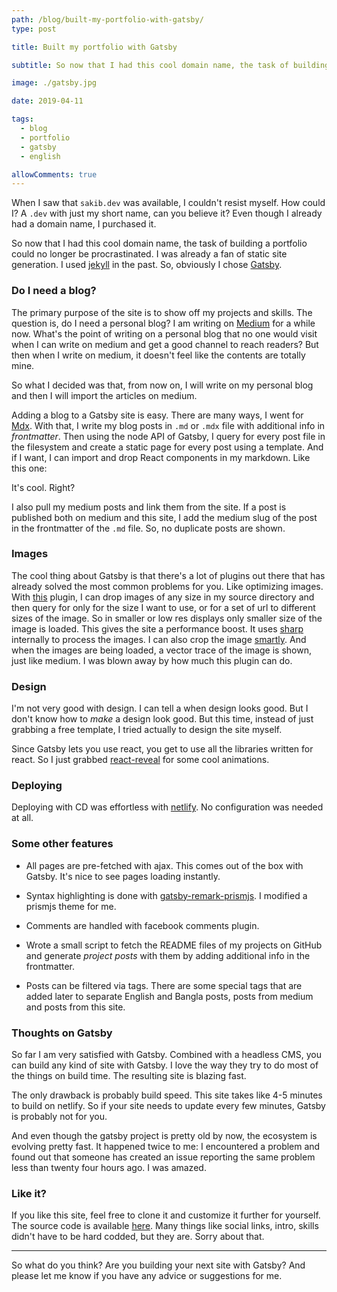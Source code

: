 ```yaml
---
path: /blog/built-my-portfolio-with-gatsby/
type: post

title: Built my portfolio with Gatsby

subtitle: So now that I had this cool domain name, the task of building a portfolio could no longer be procrastinated. I was already a fan of static site generation. So, obviously I chose Gatsby to build the site.

image: ./gatsby.jpg

date: 2019-04-11

tags:
  - blog
  - portfolio
  - gatsby
  - english

allowComments: true
---
```



When I saw that `sakib.dev` was available, I couldn't resist myself. How could I? A `.dev` with just my short name, can you believe it? Even though I already had a domain name, I purchased it.

So now that I had this cool domain name, the task of building a portfolio could no longer be procrastinated. I was already a fan of static site generation. I used [jekyll](https://jekyllrb.com/) in the past. So, obviously I chose [Gatsby](https://www.gatsbyjs.org/).

### Do I need a blog?

The primary purpose of the site is to show off my projects and skills. The question is, do I need a personal blog? I am writing on [Medium](https://medium.com/@sjsakib) for a while now. What's the point of writing on a personal blog that no one would visit when I can write on medium and get a good channel to reach readers? But then when I write on medium, it doesn't feel like the contents are totally mine.

So what I decided was that, from now on, I will write on my personal blog and then I will import the articles on medium.

Adding a blog to a Gatsby site is easy. There are many ways, I went for [Mdx](https://github.com/ChristopherBiscardi/gatsby-mdx). With that, I write my blog posts in `.md` or `.mdx` file with additional info in _frontmatter_. Then using the node API of Gatsby, I query for every post file in the filesystem and create a static page for every post using a template. And if I want, I can import and drop React components in my markdown. Like this one:

<Tree />

It's cool. Right?

I also pull my medium posts and link them from the site. If a post is published both on medium and this site, I add the medium slug of the post in the frontmatter of the `.md` file. So, no duplicate posts are shown.

### Images

The cool thing about Gatsby is that there's a lot of plugins out there that has already solved the most common problems for you. Like optimizing images. With [this](https://www.gatsbyjs.org/packages/gatsby-remark-images/) plugin, I can drop images of any size in my source directory and then query for only for the size I want to use, or for a set of url to different sizes of the image. So in smaller or low res displays only smaller size of the image is loaded. This gives the site a performance boost. It uses [sharp](https://github.com/lovell/sharp) internally to process the images. I can also crop the image [smartly](http://sharp.pixelplumbing.com/en/stable/api-resize/). And when the images are being loaded, a vector trace of the image is shown, just like medium. I was blown away by how much this plugin can do.

### Design

I'm not very good with design. I can tell a when design looks good. But I don't know how to _make_ a design look good. But this time, instead of just grabbing a free template, I tried actually to design the site myself.

Since Gatsby lets you use react, you get to use all the libraries written for react. So I just grabbed [react-reveal](https://www.react-reveal.com/) for some cool animations.

### Deploying

Deploying with CD was effortless with [netlify](https://www.netlify.com/). No configuration was needed at all.

### Some other features

- All pages are pre-fetched with ajax. This comes out of the box with Gatsby. It's nice to see pages loading instantly.

- Syntax highlighting is done with [gatsby-remark-prismjs](https://www.gatsbyjs.org/packages/gatsby-remark-prismjs/). I modified a prismjs theme for me.

- Comments are handled with facebook comments plugin.

- Wrote a small script to fetch the README files of my projects on GitHub and generate _project posts_ with them by adding additional info in the frontmatter.

- Posts can be filtered via tags. There are some special tags that are added later to separate English and Bangla posts, posts from medium and posts from this site.

### Thoughts on Gatsby

So far I am very satisfied with Gatsby. Combined with a headless CMS, you can build any kind of site with Gatsby. I love the way they try to do most of the things on build time. The resulting site is blazing fast. 

The only drawback is probably build speed. This site takes like 4-5 minutes to build on netlify. So if your site needs to update every few minutes, Gatsby is probably not for you.

And even though the gatsby project is pretty old by now, the ecosystem is evolving pretty fast. It happened twice to me: I encountered a problem and found out that someone has created an issue reporting the same problem less than twenty four hours ago. I was amazed.

### Like it?

If you like this site, feel free to clone it and customize it further for yourself. The source code is available [here](https://github.com/sjsakib/blog). Many things like social links, intro, skills didn't have to be hard codded, but they are. Sorry about that.

---

So what do you think? Are you building your next site with Gatsby? And please let me know if you have any advice or suggestions for me.

